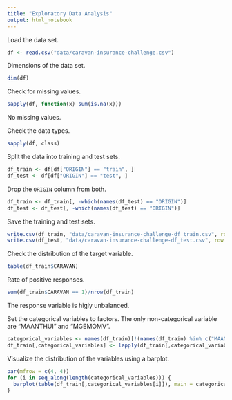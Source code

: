```yaml
---
title: "Exploratory Data Analysis"
output: html_notebook
---
```


Load the data set.
```r
df <- read.csv("data/caravan-insurance-challenge.csv")
```

Dimensions of the data set.
```r
dim(df)
```

Check for missing values.
```r
sapply(df, function(x) sum(is.na(x)))
```
No missing values.

Check the data types.
```r
sapply(df, class)
```

Split the data into training and test sets.
```r
df_train <- df[df["ORIGIN"] == "train", ]
df_test <- df[df["ORIGIN"] == "test", ]
```

Drop the `ORIGIN` column from both.
```r
df_train <- df_train[, -which(names(df_test) == "ORIGIN")]
df_test <- df_test[, -which(names(df_test) == "ORIGIN")]
```

Save the training and test sets.
```r
write.csv(df_train, "data/caravan-insurance-challenge-df_train.csv", row.names = FALSE)
write.csv(df_test, "data/caravan-insurance-challenge-df_test.csv", row.names = FALSE)
```

Check the distribution of the target variable.
```r
table(df_train$CARAVAN)
```

Rate of positive responses.
```r
sum(df_train$CARAVAN == 1)/nrow(df_train)
```
The response variable is higly unbalanced.

Set the categorical variables to factors.
The only non-categorical variable are "MAANTHUI" and "MGEMOMV".
```r
categorical_variables <- names(df_train)[!(names(df_train) %in% c("MAANTHUI", "MGEMOMV"))]
df_train[,categorical_variables] <- lapply(df_train[,categorical_variables], factor)
```

Visualize the distribution of the variables using a barplot.
```r
par(mfrow = c(4, 4))
for (i in seq_along(length(categorical_variables))) {
  barplot(table(df_train[,categorical_variables[i]]), main = categorical_variables[i])
}
```


